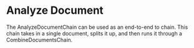 # Analyze Document

The AnalyzeDocumentChain can be used as an end-to-end to chain. This chain takes in a single document, splits it up, and then runs it through a CombineDocumentsChain.


<Example />
